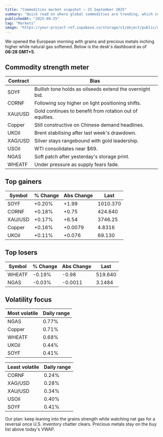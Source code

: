 ```yaml
---
title: "Commodities market snapshot – 25 September 2025"
summary: "Quick read on where global commodities are trending, which contracts are breaking out, and where volatility is clustering this morning."
publishedAt: "2025-09-25"
tag: "Markets"
image: "https://your-project-ref.supabase.co/storage/v1/object/public/dynamic-capital/images/projects/liquidity-desk/cover-03.jpg"
---
```


We opened the European morning with grains and precious metals inching higher while natural gas softened. Below is the desk's dashboard as of **06:28 GMT+5**.

## Commodity strength meter

| Contract | Bias |
| --- | --- |
| SOYF | Bullish tone holds as oilseeds extend the overnight bid. |
| CORNF | Following soy higher on light positioning shifts. |
| XAU/USD | Gold continues to benefit from rotation out of equities. |
| Copper | Still constructive on Chinese demand headlines. |
| UKOil | Brent stabilising after last week's drawdown. |
| XAG/USD | Silver stays rangebound with gold leadership. |
| USOil | WTI consolidates near $69. |
| NGAS | Soft patch after yesterday's storage print. |
| WHEATF | Under pressure as supply fears fade. |

## Top gainers

| Symbol | % Change | Abs Change | Last |
| --- | --- | --- | --- |
| SOYF | +0.20% | +1.99 | 1010.370 |
| CORNF | +0.18% | +0.75 | 424.640 |
| XAU/USD | +0.17% | +6.54 | 3746.25 |
| Copper | +0.16% | +0.0079 | 4.8316 |
| UKOil | +0.11% | +0.076 | 69.130 |

## Top losers

| Symbol | % Change | Abs Change | Last |
| --- | --- | --- | --- |
| WHEATF | -0.19% | -0.98 | 519.640 |
| NGAS | -0.03% | -0.0011 | 3.1484 |

## Volatility focus

| Most volatile | Daily range |
| --- | --- |
| NGAS | 0.77% |
| Copper | 0.71% |
| WHEATF | 0.68% |
| UKOil | 0.44% |
| SOYF | 0.41% |

| Least volatile | Daily range |
| --- | --- |
| CORNF | 0.24% |
| XAG/USD | 0.28% |
| XAU/USD | 0.34% |
| USOil | 0.40% |
| SOYF | 0.41% |

Our plan: keep leaning into the grains strength while watching nat gas for a reversal once U.S. inventory chatter clears. Precious metals stay on the buy list above today's VWAP.
